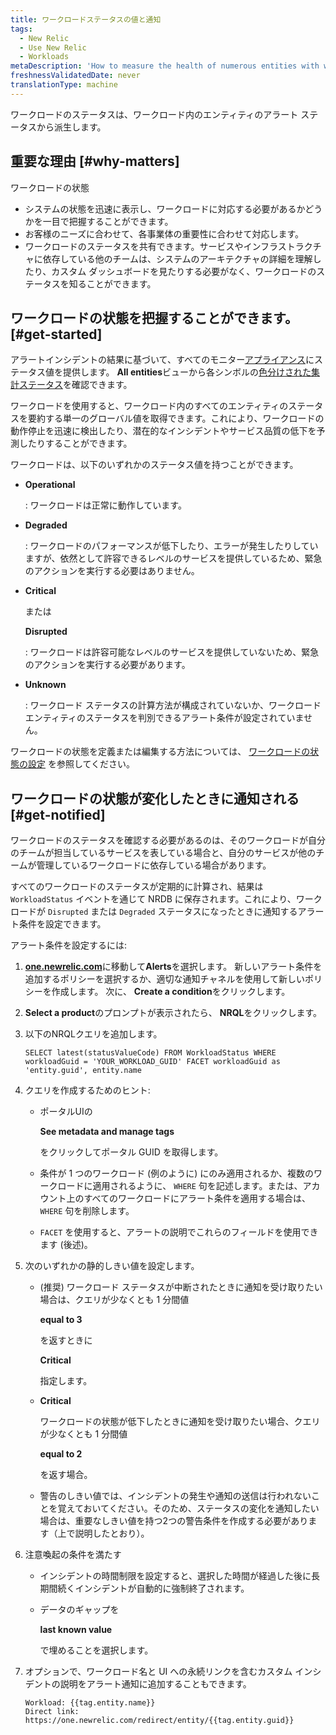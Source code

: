 ```yaml
---
title: ワークロードステータスの値と通知
tags:
  - New Relic
  - Use New Relic
  - Workloads
metaDescription: 'How to measure the health of numerous entities with workload status, and alert on workload status.'
freshnessValidatedDate: never
translationType: machine
---
```


ワークロードのステータスは、ワークロード内のエンティティのアラート ステータスから派生します。

## 重要な理由 [#why-matters]

ワークロードの状態

* システムの状態を迅速に表示し、ワークロードに対応する必要があるかどうかを一目で把握することができます。
* お客様のニーズに合わせて、各事業体の重要性に合わせて対応します。
* ワークロードのステータスを共有できます。サービスやインフラストラクチャに依存している他のチームは、システムのアーキテクチャの詳細を理解したり、カスタム ダッシュボードを見たりする必要がなく、ワークロードのステータスを知ることができます。

## ワークロードの状態を把握することができます。 [#get-started]

アラートインシデントの結果に基づいて、すべてのモニター[アプライアンス](/docs/alerts)にステータス値を提供します。 <DoNotTranslate>**All entities**</DoNotTranslate>ビューから各シンボルの[色分けされた集計ステータス](/docs/alerts/new-relic-alerts/configuring-alert-policies/identify-entities-without-alert-policies#colors)を確認できます。

ワークロードを使用すると、ワークロード内のすべてのエンティティのステータスを要約する単一のグローバル値を取得できます。これにより、ワークロードの動作停止を迅速に検出したり、潜在的なインシデントやサービス品質の低下を予測したりすることができます。

ワークロードは、以下のいずれかのステータス値を持つことができます。

* <DoNotTranslate>**Operational**</DoNotTranslate>

  : ワークロードは正常に動作しています。

* <DoNotTranslate>**Degraded**</DoNotTranslate>

  : ワークロードのパフォーマンスが低下したり、エラーが発生したりしていますが、依然として許容できるレベルのサービスを提供しているため、緊急のアクションを実行する必要はありません。

* <DoNotTranslate>**Critical**</DoNotTranslate>

  または

  <DoNotTranslate>**Disrupted**</DoNotTranslate>

  : ワークロードは許容可能なレベルのサービスを提供していないため、緊急のアクションを実行する必要があります。

* <DoNotTranslate>**Unknown**</DoNotTranslate>

  : ワークロード ステータスの計算方法が構成されていないか、ワークロード エンティティのステータスを判別できるアラート条件が設定されていません。

ワークロードの状態を定義または編集する方法については、 [ワークロードの状態の設定](/docs/workload-status-configuration) を参照してください。

## ワークロードの状態が変化したときに通知される [#get-notified]

ワークロードのステータスを確認する必要があるのは、そのワークロードが自分のチームが担当しているサービスを表している場合と、自分のサービスが他のチームが管理しているワークロードに依存している場合があります。

すべてのワークロードのステータスが定期的に計算され、結果は `WorkloadStatus` イベントを通じて NRDB に保存されます。これにより、ワークロードが `Disrupted` または `Degraded` ステータスになったときに通知するアラート条件を設定できます。

アラート条件を設定するには:

1. <DoNotTranslate>**[one.newrelic.com](https://one.newrelic.com/all-capabilities)**</DoNotTranslate>に移動して<DoNotTranslate>**Alerts**</DoNotTranslate>を選択します。 新しいアラート条件を追加するポリシーを選択するか、適切な通知チャネルを使用して新しいポリシーを作成します。 次に、 <DoNotTranslate>**Create a condition**</DoNotTranslate>をクリックします。

2. <DoNotTranslate>**Select a product**</DoNotTranslate>のプロンプトが表示されたら、 <DoNotTranslate>**NRQL**</DoNotTranslate>をクリックします。

3. 以下のNRQLクエリを追加します。

   ```
   SELECT latest(statusValueCode) FROM WorkloadStatus WHERE workloadGuid = 'YOUR_WORKLOAD_GUID' FACET workloadGuid as 'entity.guid', entity.name
   ```

4. クエリを作成するためのヒント:

   * ポータルUIの

     <DoNotTranslate>**See metadata and manage tags**</DoNotTranslate>

     をクリックしてポータル GUID を取得します。

   * 条件が 1 つのワークロード (例のように) にのみ適用されるか、複数のワークロードに適用されるように、 `WHERE` 句を記述します。または、アカウント上のすべてのワークロードにアラート条件を適用する場合は、 `WHERE` 句を削除します。

   * `FACET` を使用すると、アラートの説明でこれらのフィールドを使用できます (後述)。

5. 次のいずれかの静的しきい値を設定します。

   * (推奨) ワークロード ステータスが中断されたときに通知を受け取りたい場合は、クエリが少なくとも 1 分間値

     <DoNotTranslate>**equal to 3**</DoNotTranslate>

     を返すときに

     <DoNotTranslate>**Critical**</DoNotTranslate>

     指定します。

   * <DoNotTranslate>**Critical**</DoNotTranslate>

     ワークロードの状態が低下したときに通知を受け取りたい場合、クエリが少なくとも 1 分間値

     <DoNotTranslate>**equal to 2**</DoNotTranslate>

     を返す場合。

   * 警告のしきい値では、インシデントの発生や通知の送信は行われないことを覚えておいてください。そのため、ステータスの変化を通知したい場合は、重要なしきい値を持つ2つの警告条件を作成する必要があります（上で説明したとおり）。

6. 注意喚起の条件を満たす

   * インシデントの時間制限を設定すると、選択した時間が経過した後に長期間続くインシデントが自動的に強制終了されます。

   * データのギャップを

     <DoNotTranslate>**last known value**</DoNotTranslate>

     で埋めることを選択します。

7. オプションで、ワークロード名と UI への永続リンクを含むカスタム インシデントの説明をアラート通知に追加することもできます。

   ```
   Workload: {{tag.entity.name}}
   Direct link: https://one.newrelic.com/redirect/entity/{{tag.entity.guid}}
   ```